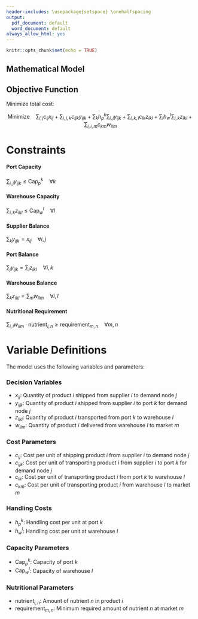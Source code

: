 ```yaml
---
header-includes: \usepackage{setspace} \onehalfspacing
output:
  pdf_document: default
  word_document: default
always_allow_html: yes
---
```


```r
knitr::opts_chunk$set(echo = TRUE)
```

## Mathematical Model
## Objective Function

Minimize total cost:

$$
\text{Minimize} \quad \sum_{i,j} c_{ij} x_{ij} + \sum_{i,j,k} c_{ijk} y_{ijk} + \sum_k h_p^k \sum_{i,j} y_{ijk} + \sum_{i,k,l} c_{lk} z_{ikl} + \sum_l h_w^l \sum_{i,k} z_{ikl} + \sum_{i,l,m} c_{km} w_{ilm}
$$

# Constraints

#### Port Capacity

$\sum_{i,j} y_{ijk} \leq \text{Cap}_p^k \quad \forall k$

#### Warehouse Capacity

$\sum_{i,k} z_{ikl} \leq \text{Cap}_w^l \quad \forall l$

#### Supplier Balance

$\sum_k y_{ijk} = x_{ij} \quad \forall i, j$

#### Port Balance

$\sum_j y_{ijk} = \sum_l z_{ikl} \quad \forall i, k$

#### Warehouse Balance

$\sum_k z_{ikl} = \sum_m w_{ilm} \quad \forall i, l$

#### Nutritional Requirement

$\sum_{i,l} w_{ilm} \cdot \text{nutrient}_{i,n} \geq \text{requirement}_{m,n} \quad \forall m, n$


# Variable Definitions

The model uses the following variables and parameters:

### Decision Variables

- $x_{ij}$: Quantity of product *i* shipped from supplier *i* to demand node *j*  
- $y_{ijk}$: Quantity of product *i* shipped from supplier *i* to port *k* for demand node *j*  
- $z_{ikl}$: Quantity of product *i* transported from port *k* to warehouse *l*  
- $w_{ilm}$: Quantity of product *i* delivered from warehouse *l* to market *m*  

### Cost Parameters

- $c_{ij}$: Cost per unit of shipping product *i* from supplier *i* to demand node *j*  
- $c_{ijk}$: Cost per unit of transporting product *i* from supplier *i* to port *k* for demand node *j*  
- $c_{lk}$: Cost per unit of transporting product *i* from port *k* to warehouse *l*  
- $c_{km}$: Cost per unit of transporting product *i* from warehouse *l* to market *m*  

### Handling Costs

- $h_p^k$: Handling cost per unit at port *k*  
- $h_w^l$: Handling cost per unit at warehouse *l*  

### Capacity Parameters

- $\text{Cap}_p^k$: Capacity of port *k*  
- $\text{Cap}_w^l$: Capacity of warehouse *l*  

### Nutritional Parameters

- $\text{nutrient}_{i,n}$: Amount of nutrient *n* in product *i*  
- $\text{requirement}_{m,n}$: Minimum required amount of nutrient *n* at market *m*  

